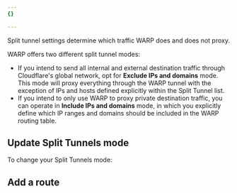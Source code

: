 ```yaml
---
{}

---
```



Split tunnel settings determine which traffic WARP does and does not proxy.

WARP offers two different split tunnel modes:

* If you intend to send all internal and external destination traffic through Cloudflare's global network, opt for **Exclude IPs and domains** mode. This mode will proxy everything through the WARP tunnel with the exception of IPs and hosts defined explicitly within the Split Tunnel list.
* If you intend to only use WARP to proxy private destination traffic, you can operate in **Include IPs and domains** mode, in which you explicitly define which IP ranges and domains should be included in the WARP routing table.

## Update Split Tunnels mode

To change your Split Tunnels mode:

<Render file="warp/change-split-tunnels-mode" product="cloudflare-one" />

## Add a route

<Render file="warp/add-split-tunnels-route" product="cloudflare-one" />
